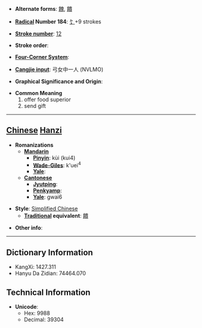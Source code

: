 * '''Alternate forms''': [[餽]], [[饋]]

* '''[[Wiktionary:Chinese radical index| Radical]] Number 184''': [[Wiktionary:Chinese radical index 饣|饣]]+9 strokes

* '''[[Wiktionary:Chinese total strokes index|Stroke number]]''': [[Wiktionary:Chinese total strokes index 12|12]]

* '''Stroke order''': 

* '''[[Wiktionary:Chinese four corner index|Four-Corner System]]''': 

* '''[[Wiktionary:Chinese Cangjie index|Cangjie input]]''': 弓女中一人 (NVLMO)

* '''Graphical Significance and Origin''': 

* '''Common Meaning'''
*#offer food superior
*# send gift


----

== [[Chinese]] [[Hanzi]] ==

* '''Romanizations'''
** '''[[Mandarin]]'''
*** '''[[Pinyin]]''': kùi (kui4)
*** '''[[Wade-Giles]]''': k'uei<sup>4</sup>
*** '''[[Yale]]''': 
** '''[[Cantonese]]'''
*** '''[[Jyutping]]''':
*** '''[[Penkyamp]]''': 
*** '''[[Yale]]''': gwai6

* '''Style''': [[Simplified Chinese]] 
** '''[[Traditional Chinese|Traditional]] equivalent''': [[饋]]

* '''Other info''': 

----

== Dictionary Information ==

* KangXi: 1427.311
* Hanyu Da Zidian: 74464.070

== Technical Information ==

* '''Unicode''':
** Hex: 9988
** Decimal: 39304